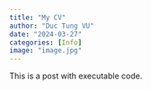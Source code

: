```yaml
---
title: "My CV"
author: "Duc Tung VU"
date: "2024-03-27"
categories: [Info]
image: "image.jpg"
---
```


This is a post with executable code.
